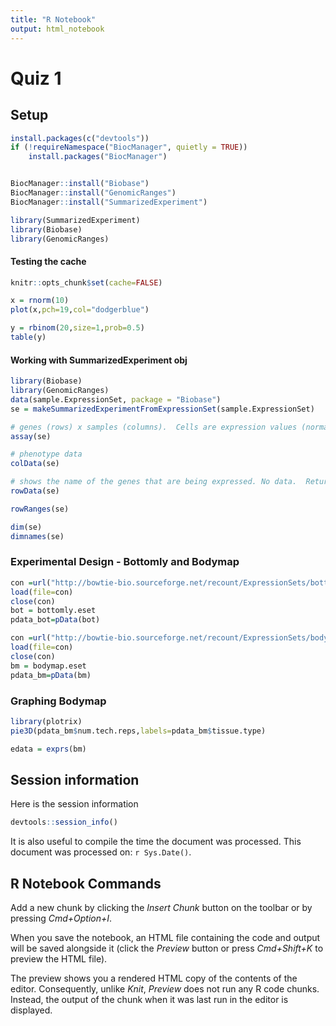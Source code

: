 ```yaml
---
title: "R Notebook"
output: html_notebook
---
```


# Quiz 1

## Setup

```r
install.packages(c("devtools"))
if (!requireNamespace("BiocManager", quietly = TRUE))
    install.packages("BiocManager")


BiocManager::install("Biobase")
BiocManager::install("GenomicRanges")
BiocManager::install("SummarizedExperiment")
```

```r
library(SummarizedExperiment)
library(Biobase)
library(GenomicRanges)
```


#### Testing the cache

```r
knitr::opts_chunk$set(cache=FALSE)
```

```r
x = rnorm(10)
plot(x,pch=19,col="dodgerblue")
```

```r
y = rbinom(20,size=1,prob=0.5)
table(y)
```

#### Working with SummarizedExperiment obj

```r
library(Biobase)
library(GenomicRanges)
data(sample.ExpressionSet, package = "Biobase")
se = makeSummarizedExperimentFromExpressionSet(sample.ExpressionSet)
```

```r
# genes (rows) x samples (columns).  Cells are expression values (normalized?)
assay(se)
```

```r
# phenotype data
colData(se)
```

```r
# shows the name of the genes that are being expressed. No data.  Returns a data fram
rowData(se)
```
```r
rowRanges(se)
```

```r
dim(se)
dimnames(se)
```

### Experimental Design - Bottomly and Bodymap

```r
con =url("http://bowtie-bio.sourceforge.net/recount/ExpressionSets/bottomly_eset.RData")
load(file=con)
close(con)
bot = bottomly.eset
pdata_bot=pData(bot)

con =url("http://bowtie-bio.sourceforge.net/recount/ExpressionSets/bodymap_eset.RData")
load(file=con)
close(con)
bm = bodymap.eset
pdata_bm=pData(bm)
```

### Graphing Bodymap

```r
library(plotrix)
pie3D(pdata_bm$num.tech.reps,labels=pdata_bm$tissue.type)
```


```r
edata = exprs(bm)
```


## Session information

Here is the session information 

```r
devtools::session_info()
```

It is also useful to compile the time the document was processed. This document was processed on: `r Sys.Date()`.

## R Notebook Commands

Add a new chunk by clicking the *Insert Chunk* button on the toolbar or by pressing *Cmd+Option+I*.

When you save the notebook, an HTML file containing the code and output will be saved alongside it (click the *Preview* button or press *Cmd+Shift+K* to preview the HTML file). 

The preview shows you a rendered HTML copy of the contents of the editor. Consequently, unlike *Knit*, *Preview* does not run any R code chunks. Instead, the output of the chunk when it was last run in the editor is displayed.

